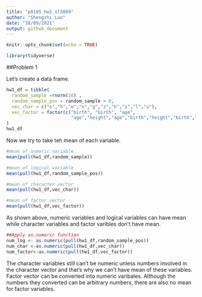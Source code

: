 ```yaml
---
title: "p8105_hw1_sl5009"
author: "Shengzhi Luo"
date: "28/09/2021"
output: github_document
---
```


```r
knitr::opts_chunk$set(echo = TRUE)
```

```r
library(tidyverse)
```
##Problem 1

Let's create a data frame.

```r
hw1_df = tibble(
  random_sample =rnorm(10) ,
  random_sample_pos = random_sample > 0,
  vec_char = c("s","h","e","n","g","z","h","i","l","u"),
  vec_factor = factor(c("birth", "birth", "age",
                        "age","height","age","birth","height","birth","age"))
)
hw1_df
```

Now we try to take teh mean of each variable.
```r
#mean of numeric variable
mean(pull(hw1_df,random_sample))
```

```r
#mean of logical variable
mean(pull(hw1_df,random_sample_pos))
```

```r
#mean of character vector
mean(pull(hw1_df,vec_char))
```

```r
#mean of factor vector
mean(pull(hw1_df,vec_factor))
```

As shown above, numeric variables and logical variables can have mean while character variables and factor varibles don't have mean.

```r
##Apply as.numeric function
num_log <- as.numeric(pull(hw1_df,random_sample_pos))
num_char <-as.numeric(pull(hw1_df,vec_char))
num_factor<-as.numeric(pull(hw1_df,vec_factor))

```

The character variables still can't be numeric unless numbers involved in the character vector and that's why we can't have mean of these variables. Factor vector can be converted into numeric varibales. Although the numbers they converted can be arbitrary numbers, there are also no mean for factor variables.